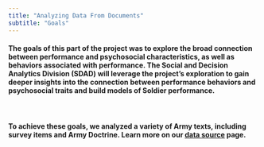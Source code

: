 ```yaml
---
title: "Analyzing Data From Documents"
subtitle: "Goals"
---
```


#### The goals of this part of the project was to explore the broad connection between performance and psychosocial characteristics, as well as behaviors associated with performance. The Social and Decision Analytics Division (SDAD) will leverage the project's exploration to gain deeper insights into the connection between performance behaviors and psychosocial traits and build models of Soldier performance.

<br>

#### To achieve these goals, we analyzed a variety of Army texts, including survey items and Army Doctrine. Learn more on our <a href=Data_Pt2.html>data source</a> page.


